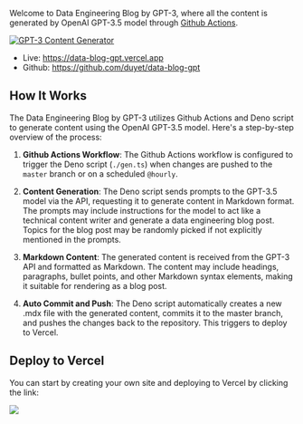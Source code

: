 Welcome to Data Engineering Blog by GPT-3, where all the content is generated by OpenAI GPT-3.5 model through [Github Actions](https://github.com/duyet/data-blog-gpt/actions/workflows/generator.yml).

[![GPT-3 Content Generator](https://github.com/duyet/data-blog-gpt/actions/workflows/generator.yml/badge.svg)](https://github.com/duyet/data-blog-gpt/actions/workflows/generator.yml)

- Live: https://data-blog-gpt.vercel.app
- Github: https://github.com/duyet/data-blog-gpt

## How It Works

The Data Engineering Blog by GPT-3 utilizes Github Actions and Deno script to generate content using the OpenAI GPT-3.5 model. Here's a step-by-step overview of the process:

1. **Github Actions Workflow**: The Github Actions workflow is configured to trigger the Deno script (`./gen.ts`) when changes are pushed to the `master` branch or on a scheduled `@hourly`.

2. **Content Generation**: The Deno script sends prompts to the GPT-3.5 model via the API, requesting it to generate content in Markdown format. The prompts may include instructions for the model to act like a technical content writer and generate a data engineering blog post. Topics for the blog post may be randomly picked if not explicitly mentioned in the prompts.

3. **Markdown Content**: The generated content is received from the GPT-3 API and formatted as Markdown. The content may include headings, paragraphs, bullet points, and other Markdown syntax elements, making it suitable for rendering as a blog post.

4. **Auto Commit and Push**: The Deno script automatically creates a new .mdx file with the generated content, commits it to the master branch, and pushes the changes back to the repository. This triggers to deploy to Vercel.

## Deploy to Vercel

You can start by creating your own site and deploying to Vercel by clicking the link:

<a className="mt-3" target="_blank" href="https://vercel.com/new/clone?s=https%3A%2F%2Fgithub.com%2Fduyet%2Fdata-blog-gpt&showOptionalTeamCreation=false">![](https://vercel.com/button)</a>

